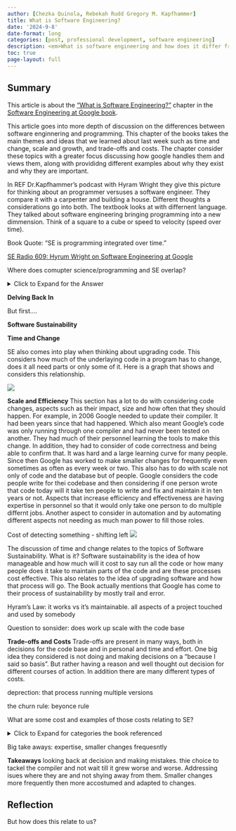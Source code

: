 ```yaml
---
author: [Chezka Quinola, Rebekah Rudd Gregory M. Kapfhammer]
title: What is Software Engineering?
date: '2024-9-8'
date-format: long
categories: [post, professional development, software engineering]
description: <em>What is software engineering and how does it differ from computer science?</em>
toc: true
page-layout: full
---
```


## Summary

This article is about the ["What is Software
Engineering?"](https://abseil.io/resources/swe-book/html/ch01.html) chapter in
the [Software Engineering at Google book](https://abseil.io/resources/swe-book).

This article goes into more depth of discussion on the differences between software enginnering and programming. This chapter of the books takes the main themes and ideas that we learned about last week such as time and change, scale and growth, and trade-offs and costs. The chapter consider these topics with a greater focus discussing how google handles them and views them, along with provididng different examples about why they exist and why they are important. 

In REF Dr.Kapfhammer's podcast with Hyram Wright they give this picture for thinking about an programmer versuses a software engineer. They compare it with a carpenter and building a house. Different thoughts a considerations go into both. The textbook looks at with differnent language. They talked about software engineering bringing programming into a new dimmension. Think of a square to a cube or speed to velocity (speed over time). 

Book Quote: "SE is programming integrated over time."

[SE Radio 609: Hyrum Wright on Software Engineering at
Google](https://se-radio.net/2024/03/se-radio-609-hyrum-wright-on-software-engineering-at-google/)

Where does comupter science/programming and SE overlap?

<details>
<summary>Click to Expand for the Answer</summary>
In devlopment. SE also considers not only development, but also modification and maintenance. 
</details>

**Delving Back In**

But first....

**Software Sustainability**


**Time and Change**


SE also comes into play when thinking about upgrading code. This considers how much of the underlaying code in a program has to change, does it all need parts or only some of it. Here is a graph that shows and considers this relationship. 

![](life_span.png)

**Scale and Efficiency**
This section has a lot to do with considering code changes, aspects such as their impact, size and how often that they should happen. For example, in 2006 Google needed to update their compiler. It had been years since that had happened. Which also meant Google's code was only running through one compiler and had never been tested on another. They had much of their personnel learning the tools to make this change. In addition, they had to consider of code correctness and being able to confirm that. It was hard and a large learning curve for many people. Since then Google has worked to make smaller changes for frequently even sometimes as often as every week or two. 
This also has to do with scale not only of code and the database but of people. Google considers the code people write for thei codebase and then considering if one person wrote that code today will it take ten people to write and fix and maintain it in ten years or not. Aspects that increase efficiency and effectiveness are having expertise in personnel so that it would only take one person to do multiple differnt jobs. Another aspect to consider in automation and by automating different aspects not needing as much man power to fill those roles. 

Cost of detecting something - shifting left
![](shifting_left.png)

The discussion of time and change relates to the topics of Software Sustainability. What is it? Software sustainability is the idea of how manageable and how much will it cost to say run all the code or how many people does it take to maintain parts of the code and are these processes cost effective. This also relates to the idea of upgrading software and how that process will go. The Book actually mentions that Google has come to their process of sustainability by mostly trail and error. 

Hyram's Law: it works vs it's maintainable. all aspects of a project touched and used by somebody

Question to sonsider: does work up scale with the code base


**Trade-offs and Costs**
Trade-offs are present in many ways, both in decisions for the code base and in personal and time and effort. One big idea they considered is not doing and making decisions on a "because I said so basis". But rather having a reason and well thought out decision for different courses of action.  In addition there are many different types of costs. 

deprection: that process
running multiple versions

the churn rule: 
beyonce rule


What are some cost and examples of those costs relating to SE?

<details>
<summary>Click to Expand for categories the book referenced</summary>
Financial, resource, personnel, transaction(taking action), opportunity(not taking action), and societal costs
</details>


Big take aways:
expertise, smaller changes frequesntly

**Takeaways**
looking back at decision and making mistakes. thie choice to tackel the compiler and not wait till it grew worse and worse. Addressing isues where they are and not shying away from them. Smaller changes more frequently then more accostumed and adapted to changes. 


## Reflection

But how does this relate to us?
